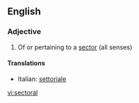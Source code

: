 ==English==

===Adjective===
{{en-adj}}

# Of or pertaining to a [[sector]] (all senses)

====Translations====
{{top}}
*Italian: [[settoriale]]
{{mid}}

{{bottom}}

[[vi:sectoral]]